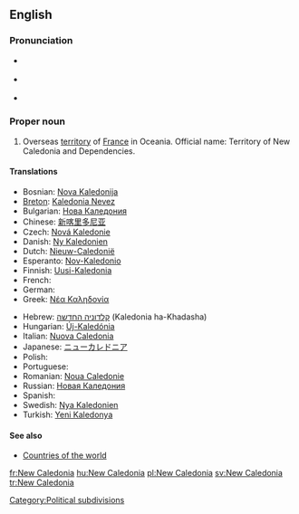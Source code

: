 {{wikipedia}}
==English==

===Pronunciation===
* {{a|UK}} {{IPA|/ˈnjuː ˌkæl.ɪˈdəʊ.ni.ə/|/ˈnjuː ˌkæl.əˈdəʊ.ni.ə/}}
* {{a|US}} {{IPA|/ˈnu ˌkæl.ɪˈdoʊ.ni.ə/|/ˈnu ˌkæl.əˈdoʊ.ni.ə/}}
* {{audio|en-us-New Caledonia.ogg|Audio (US)}}

===Proper noun===
{{en-proper noun|sg=[[new|New]] [[Caledonia]]}}

# Overseas [[territory]] of [[France]] in Oceania. Official name: Territory of New Caledonia and Dependencies.

====Translations====
{{trans-top|overseas territory of France}}
*Bosnian: [[Nova Kaledonija]] {{f}}
*[[Breton]]: [[Kaledonia Nevez]]
*Bulgarian: [[Нова Каледония]]
*Chinese: [[新喀里多尼亚]]
* Czech: [[Nová Kaledonie]]
*Danish: [[Ny Kaledonien]]
*Dutch: [[Nieuw-Caledonië]]
*Esperanto: [[Nov-Kaledonio]]
*Finnish: [[Uusi-Kaledonia]]
* French: {{t|fr|Nouvelle-Calédonie|f}}
* German: {{t|de|Neukaledonien|n}}
*Greek: [[Νέα Καληδονία]] {{f}}
{{trans-mid}}
*Hebrew: [[קלדוניה החדשה]] (Kaledonia ha-Khadasha)
*Hungarian: [[Új-Kaledónia]]
* Italian: [[Nuova Caledonia]] {{f}}
*Japanese: [[ニューカレドニア]]
* Polish: {{t|pl|Nowa Kaledonia|f}}
* Portuguese: {{t|pt|Nova Caledónia|f}}
*Romanian: [[Noua Caledonie]] {{f}}
*Russian: [[Новая Каледония]]
* Spanish: {{t|es|Nueva Caledonia|f}}
*Swedish: [[Nya Kaledonien]]
*Turkish: [[Yeni Kaledonya]]
{{trans-bottom}}
{{rfc-auto}}

====See also====
*[[Appendix:Countries of the world|Countries of the world]]

[[Category:Political subdivisions]]
[[fr:New Caledonia]]
[[hu:New Caledonia]]
[[pl:New Caledonia]]
[[sv:New Caledonia]]
[[tr:New Caledonia]]